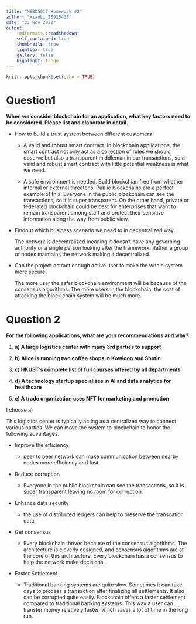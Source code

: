 ```yaml
---
title: "MSBD5017 Homework #2" 
author: "XiaoLi_20925438" 
date: "23 Nov 2022"
output:
    rmdformats::readthedown: 
    self_contained: true 
    thumbnails: true 
    lightbox: true 
    gallery: false 
    highlight: tango
---
```


```r
knitr::opts_chunk$set(echo = TRUE)
```

# Question1

**When we consider blockchain for an application, what key factors need to be considered. Please list and elaborate in detail.**

-   How to build a trust system between different customers

    -   A valid and robust smart contract. In blockchain applications, the smart contract not only act as a collection of rules we should observe but also a transparent middleman in our transactions, so a valid and robust smart contract with little potential weakness is what we need.

    -   A safe environment is needed. Build blockchian free from whether internal or external threatens. Public blockchains are a perfect example of this. Everyone in the public blockchain can see the transactions, so it is super transparent. On the other hand, private or federated blockchain could be best for enterprises that want to remain transparent among staff and protect their sensitive information along the way from public view.

-   Findout which business scenario we need to in decentralized way.

    The network is decentralized meaning it doesn't have any governing authority or a single person looking after the framework. Rather a group of nodes maintains the network making it decentralized.

-   Can the project actract enough active user to make the whole system more secure.

    The more user the safer blockchain environment will be because of the consensus algorithms. The more users in the blockchain, the cost of attacking the block chain system will be much more.

# Question 2

**For the following applications, what are your recommendations and why?**

1.  **a) A large logistics center with many 3rd parties to support**

2.  **b) Alice is running two coffee shops in Kowloon and Shatin**

3.  **c) HKUST's complete list of full courses offered by all departments**

4.  **d) A technology startup specializes in AI and data analytics for healthcare**

5.  **e) A trade organization uses NFT for marketing and promotion**

I choose a)

This logistics center is typically acting as a centralized way to connect various parties. We can move the system to blockchain to honor the following advantages.

-   Improve the efficiency

    -   peer to peer network can make communication between nearby nodes more efficiency and fast.

-   Reduce corruption

    -   Everyone in the public blockchain can see the transactions, so it is super transparent leaving no room for corruption.

-   Enhance data security

    -   the use of distributed ledgers can help to preserve the transcation data.

-   Get consensus

    -   Every blockchain thrives because of the consensus algorithms. The architecture is cleverly designed, and consensus algorithms are at the core of this architecture. Every blockchain has a consensus to help the network make decisions.

-   Faster Settlement

    -   Traditional banking systems are quite slow. Sometimes it can take days to process a transaction after finalizing all settlements. It also can be corrupted quite easily. Blockchain offers a faster settlement compared to traditional banking systems. This way a user can transfer money relatively faster, which saves a lot of time in the long run.
